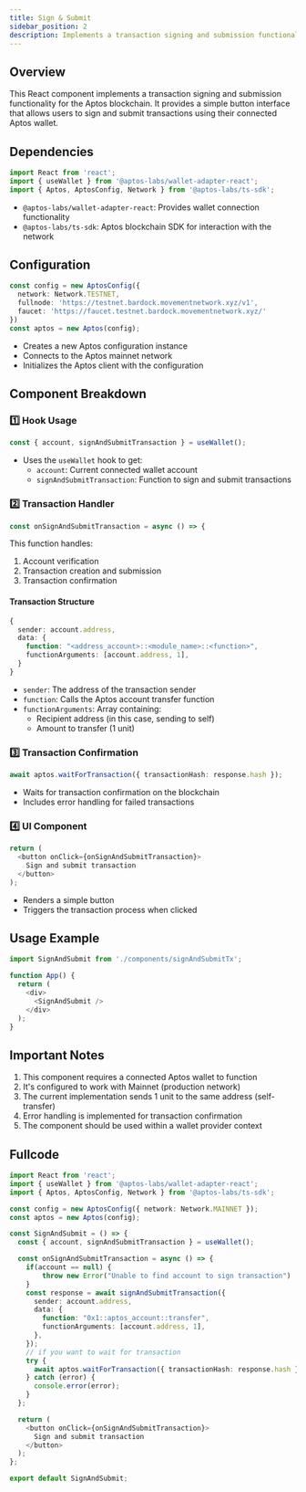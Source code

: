 ```yaml
---
title: Sign & Submit
sidebar_position: 2
description: Implements a transaction signing and submission functionality
---
```


## Overview
This React component implements a transaction signing and submission functionality for the Aptos blockchain. It provides a simple button interface that allows users to sign and submit transactions using their connected Aptos wallet.

## Dependencies
```typescript
import React from 'react';
import { useWallet } from '@aptos-labs/wallet-adapter-react';
import { Aptos, AptosConfig, Network } from '@aptos-labs/ts-sdk';
```
- `@aptos-labs/wallet-adapter-react`: Provides wallet connection functionality
- `@aptos-labs/ts-sdk`: Aptos blockchain SDK for interaction with the network

## Configuration
```typescript
const config = new AptosConfig({
  network: Network.TESTNET,
  fullnode: 'https://testnet.bardock.movementnetwork.xyz/v1',
  faucet: 'https://faucet.testnet.bardock.movementnetwork.xyz/'
})
const aptos = new Aptos(config);
```
- Creates a new Aptos configuration instance
- Connects to the Aptos mainnet network
- Initializes the Aptos client with the configuration

## Component Breakdown

### 1️⃣ Hook Usage
```typescript
const { account, signAndSubmitTransaction } = useWallet();
```
- Uses the `useWallet` hook to get:
  - `account`: Current connected wallet account
  - `signAndSubmitTransaction`: Function to sign and submit transactions

### 2️⃣ Transaction Handler
```typescript
const onSignAndSubmitTransaction = async () => {
```
This function handles:
1. Account verification
2. Transaction creation and submission
3. Transaction confirmation

#### Transaction Structure
```typescript
{
  sender: account.address,
  data: {
    function: "<address_account>::<module_name>::<function>",
    functionArguments: [account.address, 1],
  }
}
```
- `sender`: The address of the transaction sender
- `function`: Calls the Aptos account transfer function
- `functionArguments`: Array containing:
  - Recipient address (in this case, sending to self)
  - Amount to transfer (1 unit)

### 3️⃣ Transaction Confirmation
```typescript
await aptos.waitForTransaction({ transactionHash: response.hash });
```
- Waits for transaction confirmation on the blockchain
- Includes error handling for failed transactions

### 4️⃣ UI Component
```typescript
return (
  <button onClick={onSignAndSubmitTransaction}>
    Sign and submit transaction
  </button>
);
```
- Renders a simple button
- Triggers the transaction process when clicked

## Usage Example
```typescript
import SignAndSubmit from './components/signAndSubmitTx';

function App() {
  return (
    <div>
      <SignAndSubmit />
    </div>
  );
}
```

## Important Notes
1. This component requires a connected Aptos wallet to function
2. It's configured to work with Mainnet (production network)
3. The current implementation sends 1 unit to the same address (self-transfer)
4. Error handling is implemented for transaction confirmation
5. The component should be used within a wallet provider context

## Fullcode
```typescript title="src/components/signAndSubmitTx.tsx"
import React from 'react';
import { useWallet } from '@aptos-labs/wallet-adapter-react';
import { Aptos, AptosConfig, Network } from '@aptos-labs/ts-sdk';

const config = new AptosConfig({ network: Network.MAINNET });
const aptos = new Aptos(config);

const SignAndSubmit = () => {
  const { account, signAndSubmitTransaction } = useWallet();

  const onSignAndSubmitTransaction = async () => {
    if(account == null) {
        throw new Error("Unable to find account to sign transaction")
    }
    const response = await signAndSubmitTransaction({
      sender: account.address,
      data: {
        function: "0x1::aptos_account::transfer",
        functionArguments: [account.address, 1],
      },
    });
    // if you want to wait for transaction
    try {
      await aptos.waitForTransaction({ transactionHash: response.hash });
    } catch (error) {
      console.error(error);
    }
  };

  return (
    <button onClick={onSignAndSubmitTransaction}>
      Sign and submit transaction
    </button>
  );
};

export default SignAndSubmit;
```
